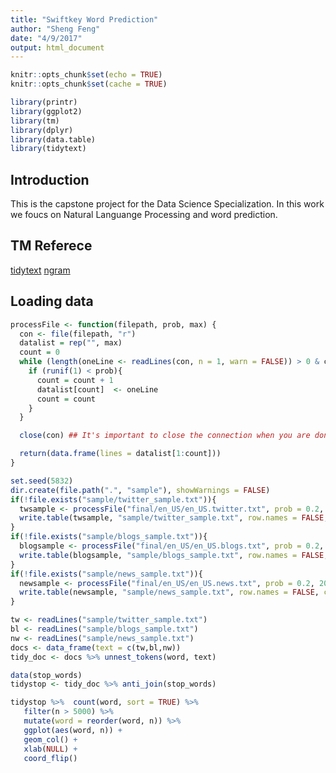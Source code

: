 ```yaml
---
title: "Swiftkey Word Prediction"
author: "Sheng Feng"
date: "4/9/2017"
output: html_document
---
```


```r
knitr::opts_chunk$set(echo = TRUE)
knitr::opts_chunk$set(cache = TRUE)

library(printr)
library(ggplot2)
library(tm)
library(dplyr)
library(data.table)
library(tidytext)
```

## Introduction

This is the capstone project for the Data Science Specialization. In this work we foucs on Natural Languange Processing and word prediction. 

## TM Referece 
[tidytext](http://tidytextmining.com/)
[ngram](https://en.wikipedia.org/wiki/N-gram)

## Loading data
```r
processFile <- function(filepath, prob, max) {
  con <- file(filepath, "r") 
  datalist = rep("", max)
  count = 0
  while (length(oneLine <- readLines(con, n = 1, warn = FALSE)) > 0 & count < max) {
    if (runif(1) < prob){
      count = count + 1
      datalist[count]  <- oneLine
      count = count
    }
  } 

  close(con) ## It's important to close the connection when you are done

  return(data.frame(lines = datalist[1:count]))
}

set.seed(5832)
dir.create(file.path(".", "sample"), showWarnings = FALSE)
if(!file.exists("sample/twitter_sample.txt")){
  twsample <- processFile("final/en_US/en_US.twitter.txt", prob = 0.2, 200000)
  write.table(twsample, "sample/twitter_sample.txt", row.names = FALSE, col.names = FALSE, quote = FALSE)
}
if(!file.exists("sample/blogs_sample.txt")){
  blogsample <- processFile("final/en_US/en_US.blogs.txt", prob = 0.2, 200000)
  write.table(blogsample, "sample/blogs_sample.txt", row.names = FALSE, col.names = FALSE, quote = FALSE)
}
if(!file.exists("sample/news_sample.txt")){
  newsample <- processFile("final/en_US/en_US.news.txt", prob = 0.2, 200000)
  write.table(newsample, "sample/news_sample.txt", row.names = FALSE, col.names = FALSE, quote = FALSE)
}
```


```r
tw <- readLines("sample/twitter_sample.txt")
bl <- readLines("sample/blogs_sample.txt")
nw <- readLines("sample/news_sample.txt")
docs <- data_frame(text = c(tw,bl,nw))
tidy_doc <- docs %>% unnest_tokens(word, text)
```

```r
data(stop_words)
tidystop <- tidy_doc %>% anti_join(stop_words)
```

```r
tidystop %>%  count(word, sort = TRUE) %>%
   filter(n > 5000) %>%
   mutate(word = reorder(word, n)) %>%
   ggplot(aes(word, n)) +
   geom_col() +
   xlab(NULL) +
   coord_flip()
```



